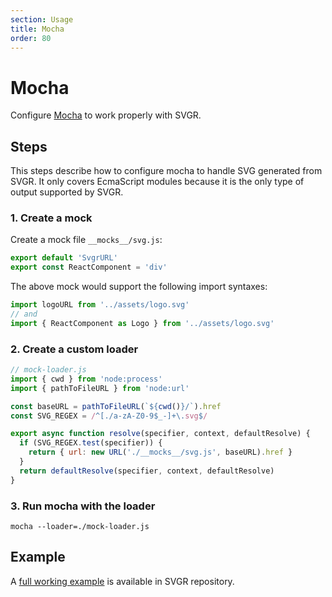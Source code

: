 ```yaml
---
section: Usage
title: Mocha
order: 80
---
```


# Mocha

Configure [Mocha](https://mochajs.org/) to work properly with SVGR.

<carbon-ad />

## Steps

This steps describe how to configure mocha to handle SVG generated from SVGR. It only covers EcmaScript modules because it is the only type of output supported by SVGR.

### 1. Create a mock

Create a mock file `__mocks__/svg.js`:

```jsx
export default 'SvgrURL'
export const ReactComponent = 'div'
```

The above mock would support the following import syntaxes:

```js
import logoURL from '../assets/logo.svg'
// and
import { ReactComponent as Logo } from '../assets/logo.svg'
```

### 2. Create a custom loader

```js
// mock-loader.js
import { cwd } from 'node:process'
import { pathToFileURL } from 'node:url'

const baseURL = pathToFileURL(`${cwd()}/`).href
const SVG_REGEX = /^[./a-zA-Z0-9$_-]+\.svg$/

export async function resolve(specifier, context, defaultResolve) {
  if (SVG_REGEX.test(specifier)) {
    return { url: new URL('./__mocks__/svg.js', baseURL).href }
  }
  return defaultResolve(specifier, context, defaultResolve)
}
```

### 3. Run mocha with the loader

```
mocha --loader=./mock-loader.js
```

## Example

A [full working example](https://github.com/gregberge/svgr/tree/main/examples/mocha-esm) is available in SVGR repository.
